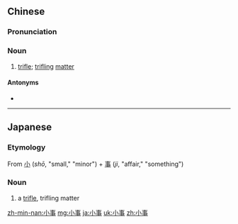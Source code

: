 ==Chinese==
{{zh-forms}}

===Pronunciation===
{{zh-pron
|m=xiǎoshì,er=y
|c=siu2 si6
|mn=qz:sió-sīr/tw,xm,zz:sió-sū
|cat=n
}}

===Noun===
{{zh-noun}}

# [[trifle]]; [[trifling]] [[matter]]

====Antonyms====
* {{zh-l|大事}}

----

==Japanese==
{{ja-kanjitab|しょう|じ|yomi=on}}

===Etymology===
From [[小]] (''shō'', "small," "minor") + [[事]] (''ji'', "affair," "something")

===Noun===
{{ja-noun|しょうじ}}
# a [[trifle]], trifling matter

[[zh-min-nan:小事]]
[[mg:小事]]
[[ja:小事]]
[[uk:小事]]
[[zh:小事]]